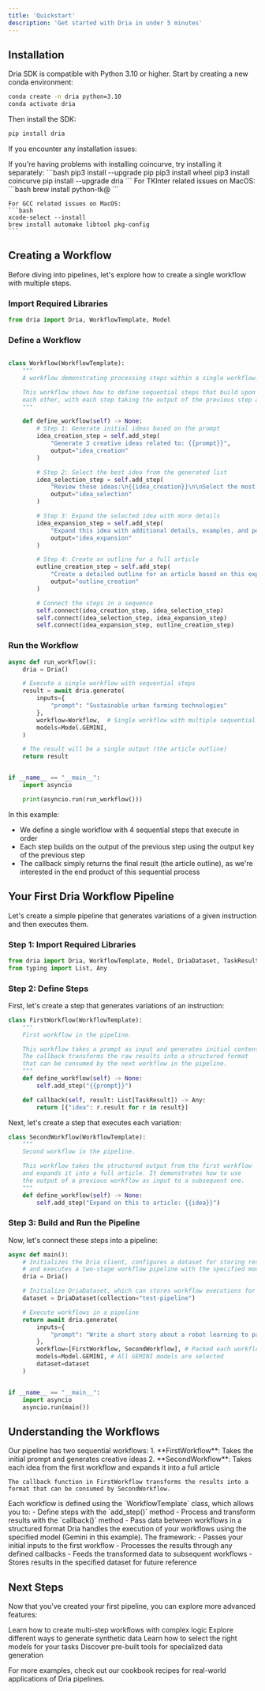 ```yaml
---
title: 'Quickstart'
description: 'Get started with Dria in under 5 minutes'
---
```


## Installation

Dria SDK is compatible with Python 3.10 or higher. Start by creating a new conda environment:

```bash
conda create -n dria python=3.10
conda activate dria
```

Then install the SDK:

```bash
pip install dria
```

If you encounter any installation issues:

<AccordionGroup>
  <Accordion icon="triangle-exclamation" title="Coincurve Installation Issues">
    If you're having problems with installing coincurve, try installing it separately:
    ```bash
    pip3 install --upgrade pip
    pip3 install wheel
    pip3 install coincurve
    pip install --upgrade dria
    ```
  </Accordion>
  <Accordion icon="apple" title="MacOS Specific Issues">
    For TKInter related issues on MacOS:
    ```bash
    brew install python-tk@<version>
    ```
    
    For GCC related issues on MacOS:
    ```bash
    xcode-select --install
    brew install automake libtool pkg-config
    ```
  </Accordion>
</AccordionGroup>

## Creating a Workflow

Before diving into pipelines, let's explore how to create a single workflow with multiple steps.

### Import Required Libraries

```python
from dria import Dria, WorkflowTemplate, Model
```

### Define a Workflow

```python

class Workflow(WorkflowTemplate):
    """
    A workflow demonstrating processing steps within a single workflow.

    This workflow shows how to define sequential steps that build upon
    each other, with each step taking the output of the previous step as input.
    """

    def define_workflow(self) -> None:
        # Step 1: Generate initial ideas based on the prompt
        idea_creation_step = self.add_step(
            "Generate 3 creative ideas related to: {{prompt}}",
            output="idea_creation"
        )

        # Step 2: Select the best idea from the generated list
        idea_selection_step = self.add_step(
            "Review these ideas:\n{{idea_creation}}\n\nSelect the most promising idea and explain why it stands out.",
            output="idea_selection"
        )

        # Step 3: Expand the selected idea with more details
        idea_expansion_step = self.add_step(
            "Expand this idea with additional details, examples, and potential applications:\n{{idea_selection}}",
            output="idea_expansion"
        )

        # Step 4: Create an outline for a full article
        outline_creation_step = self.add_step(
            "Create a detailed outline for an article based on this expanded idea:\n{{idea_expansion}}",
            output="outline_creation"
        )

        # Connect the steps in a sequence
        self.connect(idea_creation_step, idea_selection_step)
        self.connect(idea_selection_step, idea_expansion_step)
        self.connect(idea_expansion_step, outline_creation_step)

```

### Run the Workflow

```python
async def run_workflow():
    dria = Dria()

    # Execute a single workflow with sequential steps
    result = await dria.generate(
        inputs={
            "prompt": "Sustainable urban farming technologies"
        },
        workflow=Workflow,  # Single workflow with multiple sequential steps
        models=Model.GEMINI,
    )

    # The result will be a single output (the article outline)
    return result


if __name__ == "__main__":
    import asyncio

    print(asyncio.run(run_workflow()))
```

In this example:
- We define a single workflow with 4 sequential steps that execute in order
- Each step builds on the output of the previous step using the output key of the previous step
- The callback simply returns the final result (the article outline), as we're interested in the end product of this sequential process

## Your First Dria Workflow Pipeline

Let's create a simple pipeline that generates variations of a given instruction and then executes them.

### Step 1: Import Required Libraries

```python
from dria import Dria, WorkflowTemplate, Model, DriaDataset, TaskResult
from typing import List, Any
```

### Step 2: Define Steps

First, let's create a step that generates variations of an instruction:

```python
class FirstWorkflow(WorkflowTemplate):
    """
    First workflow in the pipeline.

    This workflow takes a prompt as input and generates initial content.
    The callback transforms the raw results into a structured format
    that can be consumed by the next workflow in the pipeline.
    """
    def define_workflow(self) -> None:
        self.add_step("{{prompt}}")

    def callback(self, result: List[TaskResult]) -> Any:
        return [{"idea": r.result for r in result}]

```

Next, let's create a step that executes each variation:

```python
class SecondWorkflow(WorkflowTemplate):
    """
    Second workflow in the pipeline.

    This workflow takes the structured output from the first workflow
    and expands it into a full article. It demonstrates how to use
    the output of a previous workflow as input to a subsequent one.
    """
    def define_workflow(self) -> None:
        self.add_step("Expand on this to article: {{idea}}")
```

### Step 3: Build and Run the Pipeline

Now, let's connect these steps into a pipeline:

```python
async def main():
    # Initializes the Dria client, configures a dataset for storing results,
    # and executes a two-stage workflow pipeline with the specified model.
    dria = Dria()

    # Initialize DriaDataset, which can stores workflow executions for data accessibility.
    dataset = DriaDataset(collection="test-pipeline")

    # Execute workflows in a pipeline
    return await dria.generate(
        inputs={
            "prompt": "Write a short story about a robot learning to paint" # Initial prompt for first workflow
        },
        workflow=[FirstWorkflow, SecondWorkflow], # Packed each workflow as list
        models=Model.GEMINI, # All GEMINI models are selected
        dataset=dataset
    )


if __name__ == "__main__":
    import asyncio
    asyncio.run(main())
```
## Understanding the Workflows

<Steps>
  <Step title="Workflow Structure">
    Our pipeline has two sequential workflows:
    1. **FirstWorkflow**: Takes the initial prompt and generates creative ideas
    2. **SecondWorkflow**: Takes each idea from the first workflow and expands it into a full article
    
    The callback function in FirstWorkflow transforms the results into a format that can be consumed by SecondWorkflow.
  </Step>
  <Step title="Workflow Templates">
    Each workflow is defined using the `WorkflowTemplate` class, which allows you to:
    - Define steps with the `add_step()` method
    - Process and transform results with the `callback()` method
    - Pass data between workflows in a structured format
  </Step>
  <Step title="Model Execution">
    Dria handles the execution of your workflows using the specified model (Gemini in this example). The framework:
    - Passes your initial inputs to the first workflow
    - Processes the results through any defined callbacks
    - Feeds the transformed data to subsequent workflows
    - Stores results in the specified dataset for future reference
  </Step>
</Steps>


## Next Steps

Now that you've created your first pipeline, you can explore more advanced features:

<CardGroup cols={2}>
  <Card
    title="Complex Workflows"
    icon="diagram-project"
    href="/how-to/workflows/"
  >
    Learn how to create multi-step workflows with complex logic
  </Card>
  <Card
    title="Data Generators"
    icon="database"
    href="/how-to/data_generators/"
  >
    Explore different ways to generate synthetic data
  </Card>
  <Card
    title="Model Selection"
    icon="robot"
    href="/how-to/selecting_models/"
  >
    Learn how to select the right models for your tasks
  </Card>
  <Card
    title="Factory Tools"
    icon="toolbox"
    href="/factory/simple/"
  >
    Discover pre-built tools for specialized data generation
  </Card>
</CardGroup>

For more examples, check out our cookbook recipes for real-world applications of Dria pipelines.
